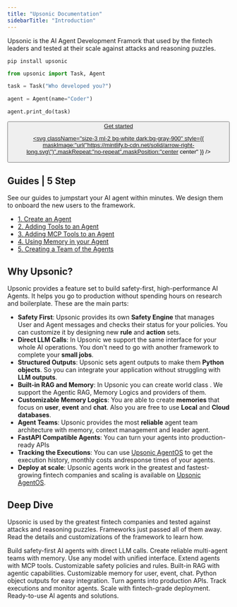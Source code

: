 ```yaml
---
title: "Upsonic Documentation"
sidebarTitle: "Introduction"
---
```


Upsonic is the AI Agent Development Framork that used by the fintech leaders and tested at their scale against attacks and reasoning puzzles.

```shellscript
pip install upsonic
```

```python
from upsonic import Task, Agent

task = Task("Who developed you?")

agent = Agent(name="Coder")

agent.print_do(task)
```

<a href="/get-started/quickstart">
<button type="button" className="px-5 flex items-center font-medium text-sm rounded-full py-2 shadow-sm text-white dark:text-gray-900 bg-primary-dark dark:bg-primary-light hover:opacity-[0.9] hover:bg-primary justify-center">
Get started

<svg className="size-3 ml-2 bg-white dark:bg-gray-900" style={{ maskImage:"url(\"https://mintlify.b-cdn.net/solid/arrow-right-long.svg\")",maskRepeat:"no-repeat",maskPosition:"center center" }} />

</button>

</a>



## Guides | 5 Step

See our guides to jumpstart your AI agent within minutes. We design them to onboard the new users to the framework.

- [1. Create an Agent](/guides/create_an_agent)
- [2. Adding Tools to an Agent](/guides/adding_tools_to_an_agent)
- [3. Adding MCP Tools to an Agent](/guides/adding_mcp_tools_to_an_agent)
- [4. Using Memory in your Agent](/guides/using_memory_in_your_agent)
- [5. Creating a Team of the Agents](/guides/creating_a_team_of_the_agents)



## Why Upsonic?

Upsonic provides a feature set to build safety-first, high-performance AI Agents. It helps you go to production without spending hours on research and boilerplate. These are the main parts:

- **Safety First**: Upsonic provides its own **Safety Engine** that manages User and Agent messages and checks their status for your policies. You can customize it by designing new **rule** and **action** sets.
- **Direct LLM Calls**: In Upsonic we support the same interface for your whole AI operations. You don't need to go with another framework to complete your **small jobs**.
- **Structured Outputs**: Upsonic sets agent outputs to make them **Python objects**. So you can integrate your application without struggling with **LLM outputs**.
- **Built-in RAG and Memory**: In Upsonic you can create world class . We support the Agentic RAG, Memory Logics and providers of them.
- **Customizable Memory Logics**: You are able to create **memories** that focus on **user**, **event** and **chat**. Also you are free to use **Local** and **Cloud databases**.
- **Agent Teams**: Upsonic provides the most **reliable** agent team architecture with memory, context management and leader agent.
- **FastAPI Compatible Agents**: You can turn your agents into production-ready APIs
- **Tracking the Executions**: You can use <u>Upsonic AgentOS</u> to get the execution history, monthly costs andresponse times  of your agents.
- **Deploy at scale**: Upsonic agents work in the greatest and fastest-growing fintech companies and scaling is available on <u>Upsonic AgentOS</u>.



## Deep Dive

Upsonic is used by the greatest fintech companies and tested against attacks and reasoning puzzles. Frameworks just passed all of them away. Read the details and customizations of the framework to learn how.

<CardGroup cols={3}>
  <Card title="Agents" icon="robot" href="/agents">
    Build safety-first AI agents with direct LLM calls.
  </Card>
  <Card title="Teams" icon="users" href="/teams">
    Create reliable multi-agent teams with memory.
  </Card>
  <Card title="Models" icon="box" href="/models">
    Use any model with unified interface.
  </Card>
  <Card title="Tools" icon="wrench" href="/tools">
    Extend agents with MCP tools.
  </Card>
  <Card title="Safety Engine" icon="shield-check" href="/safety">
    Customizable safety policies and rules.
  </Card>
  <Card title="Knowledge Base" icon="database" href="/knowledge">
    Built-in RAG with agentic capabilities.
  </Card>
  <Card title="Memory" icon="lightbulb" href="/agents/memory">
    Customizable memory for user, event, chat.
  </Card>
  <Card title="Structured Outputs" icon="code" href="/outputs">
    Python object outputs for easy integration.
  </Card>
  <Card title="FastAPI Integration" icon="api" href="/api">
    Turn agents into production APIs.
  </Card>
  <Card title="AgentOS" icon="monitor" href="/agentos">
    Track executions and monitor agents.
  </Card>
  <Card title="Deployment" icon="rocket" href="/deployment">
    Scale with fintech-grade deployment.
  </Card>
  <Card title="Ecosystem" icon="network" href="/ecosystem">
    Ready-to-use AI agents and solutions.
  </Card>
</CardGroup>

## 